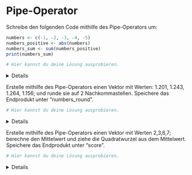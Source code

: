 
# Pipe-Operator

Schreibe den folgenden Code mithilfe des Pipe-Operators um: 

```r

numbers <- c(-1, -2, -3, -4, -5)
numbers_positive <- abs(numbers)
numbers_sum <- sum(numbers_positive)
print(numbers_sum)

```


```r
# Hier kannst du deine Lösung ausprobieren.


```

<!-- loesung: start-->
<details>
```r

numbers_sum <- c(-1, -2, -3, -4, -5) |> 
  abs() |> 
  sum()

print(numbers_sum)
  
```
</details>
<!-- loesung: ende-->



Erstelle mithilfe des Pipe-Operators einen Vektor mit Werten: 1.201, 1.243, 1.264, 1.156; und runde sie auf 2 Nachkommastellen. Speichere das Endprodukt unter "numbers_round".

```r
# Hier kannst du deine Lösung ausprobieren.


```

<!-- loesung: start-->
<details>
```r

numbers_round <- c(1.201, 1.243, 1.264, 1.156) |> 
  round(2)

print(numbers_round)

```
</details>
<!-- loesung: ende-->



Erstelle mithilfe des Pipe-Operators einen Vektor mit Werten 2,3,6,7; berechne den Mittelwert und ziehe die Quadratwurzel aus dem Mittelwert. Speichere das Endprodukt unter "score".

```r
# Hier kannst du deine Lösung ausprobieren.


```

<!-- loesung: start-->
<details>
```r

score <- c(2,3,6,7) |> 
  mean() |> 
  sqrt()  
  

print(score)

```
</details>
<!-- loesung: ende-->
